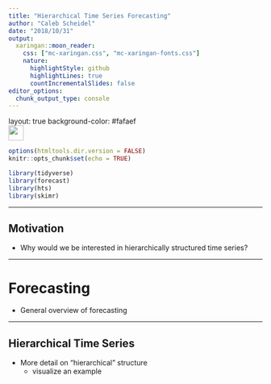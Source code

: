 ```yaml
---
title: "Hierarchical Time Series Forecasting"
author: "Caleb Scheidel"
date: "2018/10/31"
output:
  xaringan::moon_reader:
    css: ["mc-xaringan.css", "mc-xaringan-fonts.css"]
    nature:
      highlightStyle: github
      highlightLines: true
      countIncrementalSlides: false
editor_options: 
  chunk_output_type: console
---
```


layout: true
background-color: #fafaef
<div class="my-footer"><img src="mc_logo_rectangle.png" style="height: 30px;"/></div>

```r
options(htmltools.dir.version = FALSE)
knitr::opts_chunk$set(echo = TRUE)

library(tidyverse)
library(forecast)
library(hts)
library(skimr)
```

---

## Motivation

- Why would we be interested in hierarchically structured time series?

---

# Forecasting

- General overview of forecasting

---

## Hierarchical Time Series

- More detail on "hierarchical" structure
  - visualize an example

